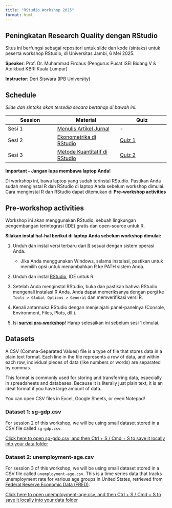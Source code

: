 ```yaml
---
title: "RStudio Workshop 2025"
format: html
---
```


## Peningkatan Research Quality dengan RStudio

Situs ini berfungsi sebagai repositori untuk slide dan kode (sintaks) untuk peserta workshop RStudio, di Universitas Jambi, 6 Mei 2025.

**Speaker**: Prof. Dr. Muhammad Firdaus (Pengurus Pusat ISEI Bidang V & Atdikbud KBRI Kuala Lumpur)

**Instructor**: Deri Siswara (IPB University)

## Schedule

*Slide dan sintaks akan tersedia secara bertahap di bawah ini.*

::::: table-schedule
| Session | Material | Quiz |
|----------------------|---------------------------|----------------------|
| Sesi 1 | [Menulis Artikel Jurnal](01-basics.html) | \- |
| Sesi 2 | [Ekonometrika di RStudio](02-numpy.html) | [Quiz 1](https://forms.gle/AEXQi2hScPRTPtFh8){target="_blank"} |
| Sesi 3 | [Metode Kuantitatif di RStudio](03-pandas.html) | [Quiz 2](https://forms.gle/JSNcorbKADQmkg4Z8) |

```{=html}
<style type="text/css">
    .table-schedule table thead tr {width: 100%;}
    .table-schedule table thead tr th:nth-child(1) { width: 22%; }
    .table-schedule table thead tr th:nth-child(2) { width: 23%; }
    .table-schedule table thead tr th:nth-child(3) { width: 30%; }
    .table-schedule table thead tr th:nth-child(4) { width: 20%; }
</style>
```
:::::

::: {.callout-note appearance="simple"}
**Important - Jangan lupa membawa laptop Anda!**

Di workshop ini, bawa laptop yang sudah terinstal RStudio. Pastikan Anda sudah menginstal R dan RStudio di laptop Anda sebelum workshop dimulai. Cara menginstal R dan RStudio dapat ditemukan di **Pre-workshop activities**
:::

## Pre-workshop activities

Workshop ini akan menggunakan RStudio, sebuah lingkungan pengembangan terintegrasi (IDE) gratis dan open-source untuk R.

**Silakan instal hal-hal berikut di laptop Anda sebelum workshop dimulai:**

1.  Unduh dan instal versi terbaru dari [R](https://cran.r-project.org/) sesuai dengan sistem operasi Anda.

    -   Jika Anda menggunakan Windows, selama instalasi, pastikan untuk memilih opsi untuk menambahkan R ke PATH sistem Anda.

2.  Unduh dan instal [RStudio](https://posit.co/download/rstudio-desktop/), IDE untuk R.

3.  Setelah Anda menginstal RStudio, buka dan pastikan bahwa RStudio mengenali instalasi R Anda. Anda dapat memeriksanya dengan pergi ke `Tools > Global Options > General` dan memverifikasi versi R.

4.  Kenali antarmuka RStudio dengan menjelajahi panel-panelnya (Console, Environment, Files, Plots, dll.).

5.  Isi [**survei pra-workshop**](https://smusg.asia.qualtrics.com/jfe/form/SV_1Nx06jl6oFCnNNY)! Harap selesaikan ini sebelum sesi 1 dimulai.

## Datasets

::: {.callout-note appearance="simple" title="What is a CSV?"}
A CSV (Comma-Separated Values) file is a type of file that stores data in a plain text format. Each line in the file represents a row of data, and within each row, individual pieces of data (like numbers or words) are separated by commas.

This format is commonly used for storing and transferring data, especially in spreadsheets and databases. Because it is literally just plain text, it is an ideal format if you have large amount of data.

You can open CSV files in Excel, Google Sheets, or even Notepad!
:::

### Dataset 1: sg-gdp.csv

For session 2 of this workshop, we will be using small dataset stored in a CSV file called `sg-gdp.csv`.

```{=html}
<a href="https://raw.githubusercontent.com/bellaratmelia/2024-python-macroecons/main/data/sg-gdp.csv" type="button" class="btn btn-success">Click here to open sg-gdp.csv, and then Ctrl + S / Cmd + S to save it locally into your data folder</a>
```

### Dataset 2: unemployment-age.csv

For session 3 of this workshop, we will be using small dataset stored in a CSV file called `unemployment-age.csv`. This is a time series data that tracks unemployment rate for various age groups in United States, retrieved from [Federal Reserve Economic Data (FRED)](https://fred.stlouisfed.org/).

```{=html}
<a href="https://raw.githubusercontent.com/bellaratmelia/2024-python-macroecons/main/data/unemployment-age.csv" type="button" class="btn btn-success">Click here to open unemployment-age.csv, and then Ctrl + S / Cmd + S to save it locally into your data folder</a>
```

